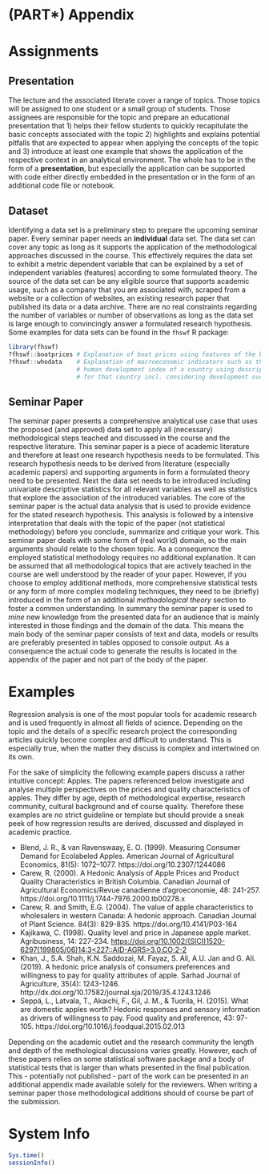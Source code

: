 # (PART\*) Appendix {-} 

# Assignments {-} 

## Presentation {-} 

The lecture and the associated literate cover a range of topics. Those topics will be assigned to one student or a small group of students. Those assignees are responsible for the topic and prepare an educational presentation that 1) helps their fellow students to quickly recapitulate the basic concepts associated with the topic 2) highlights and explains potential pitfalls that are expected to appear when applying the concepts of the topic and 3) introduce at least one example that shows the application of the respective context in an analytical environment. The whole has to be in the form of a **presentation**, but especially the application can be supported with code either directly embedded in the presentation or in the form of an additional code file or notebook.

## Dataset {-} 

Identifying a data set is a preliminary step to prepare the upcoming seminar paper. Every seminar paper needs an **individual** data set. The data set can cover any topic as long as it supports the application of the methodological approaches discussed in the course. This effectively requires the data set to exhibit a metric dependent variable that can be explained by a set of independent variables (features) according to some formulated theory. The source of the data set can be any eligible source that supports academic usage, such as a company that you are associated with, scraped from a website or a collection of websites, an existing research paper that published its data or a data archive. There are no real constraints regarding the number of variables or number of observations as long as the data set is large enough to convincingly answer a formulated research hypothesis. Some examples for data sets can be found in the `fhswf` R package:

```r
library(fhswf)
?fhswf::boatprices # Explanation of boat prices using features of the boat.
?fhswf::whodata    # Explanation of macroeconomic indicators such as the 
                   # human development index of a country using descriptives
                   # for that country incl. considering development over time.
```

## Seminar Paper {-} 

The seminar paper presents a comprehensive analytical use case that uses the proposed (and approved) data set to apply all (necessary) methodological steps teached and discussed in the course and the respective literature. This seminar paper is a piece of academic literature and therefore at least one research hypothesis needs to be formulated. This research hypothesis needs to be derived from literature (especially academic papers) and supporting arguments in form a formulated theory need to be presented. Next the data set needs to be introduced including univariate descriptive statistics for all relevant variables as well as statistics that explore the association of the introduced variables. The core of the seminar paper is the actual data analysis that is used to provide evidence for the stated research hypothesis. This analysis is followed by a intensive interpretation that deals with the topic of the paper (not statistical methodology) before you conclude, summarize and critique your work. This seminar paper deals with some form of (real world) domain, so the main arguments should relate to the chosen topic. As a consequence the employed statistical methodology requires no additional explanation. It can be assumed that all methodological topics that are actively teached in the course are well understood by the reader of your paper. However, if you choose to employ additional methods, more comprehensive statistical tests or any form of more complex modeling techniques, they need to be (briefly) introduced in the form of an additional *methodological theory* section to foster a common understanding. In summary the seminar paper is used to *mine* new knowledge from the presented data for an audience that is mainly interested in those findings and the domain of the data. This means the main body of the seminar paper consists of text and data, models or results are preferably presented in tables opposed to console output. As a consequence the actual code to generate the results is located in the appendix of the paper and not part of the body of the paper.

# Examples {-} 

Regression analysis is one of the most popular tools for academic research and is used frequently in almost all fields of science. Depending on the topic and the details of a specific research project the corresponding articles quickly become complex and difficult to understand. This is especially true, when the matter they discuss is complex and intertwined on its own. 

For the sake of simplicity the following example papers discuss a rather intuitive concept: Apples. The papers referenced below investigate and analyse multiple perspectives on the prices and quality characteristics of apples. They differ by age, depth of methodological expertise, research community, cultural background and of course quality. Therefore these examples are no strict guideline or template but should provide a sneak peek of how regression results are derived, discussed and displayed in academic practice. 

- Blend, J. R., & van Ravenswaay, E. O. (1999). Measuring Consumer Demand for Ecolabeled Apples. American Journal of Agricultural Economics, 81(5): 1072–1077. https://doi.org/10.2307/1244086
- Carew, R. (2000). A Hedonic Analysis of Apple Prices and Product Quality Characteristics in British Columbia. Canadian Journal of Agricultural Economics/Revue canadienne d'agroeconomie, 48: 241-257. https://doi.org/10.1111/j.1744-7976.2000.tb00278.x
- Carew, R. and Smith, E.G. (2004). The value of apple characteristics to wholesalers in western Canada: A hedonic approach. Canadian Journal of Plant Science. 84(3): 829-835. https://doi.org/10.4141/P03-164
- Kajikawa, C. (1998). Quality level and price in Japanese apple market. Agribusiness, 14: 227-234. [https://doi.org/10.1002/(SICI)1520-6297(199805/06)14:3<227::AID-AGR5>3.0.CO;2-2](https://doi.org/10.1002/(SICI)1520-6297(199805/06)14:3<227::AID-AGR5>3.0.CO;2-2)
- Khan, J., S.A. Shah, K.N. Saddozai, M. Fayaz, S. Ali, A.U. Jan and G. Ali. (2019). A hedonic price analysis of consumers preferences and willingness to pay for quality attributes of apple. Sarhad Journal of Agriculture, 35(4): 1243-1246. http://dx.doi.org/10.17582/journal.sja/2019/35.4.1243.1246
- Seppä, L., Latvala, T., Akaichi, F., Gil, J. M., & Tuorila, H. (2015). What are domestic apples worth? Hedonic responses and sensory information as drivers of willingness to pay. Food quality and preference, 43: 97-105. https://doi.org/10.1016/j.foodqual.2015.02.013

Depending on the academic outlet and the research community the length and depth of the methological discussions varies greatly. However, each of these papers relies on some statistical software package and a body of statistical tests that is larger than whats presented in the final publication. This - potentially not published - part of the work can be presented in an additional appendix made available solely for the reviewers. When writing a seminar paper those methodological additions should of course be part of the submission. 

# System Info {-}

```r
Sys.time()
sessionInfo()
```

